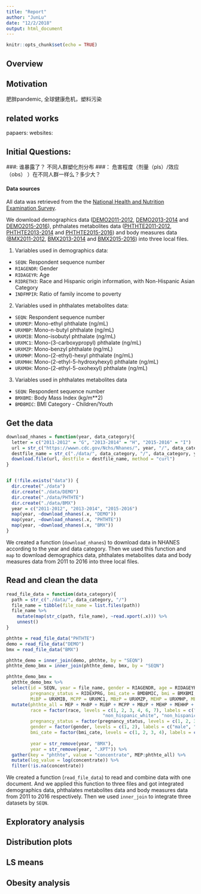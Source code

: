 ```yaml
---
title: "Report"
author: "JunLu"
date: "12/2/2018"
output: html_document
---
```


```r
knitr::opts_chunk$set(echo = TRUE)
```

## Overview

## Motivation
肥胖pandemic, 全球健康危机，塑料污染

## related works
papaers:
websites:

## Initial Questions:

###: 谁暴露了？
    不同人群塑化剂分布
###： 危害程度（剂量（pls）/效应（obs） ）在不同人群一样么？多少大？

#### Data sources
All data was retrieved from the the [National Health and Nutrition Examination Survey](https://www.cdc.gov/nchs/nhanes/index.htm). 

We download demographics data ([DEMO2011-2012][1], [DEMO2013-2014][2] and [DEMO2015-2016][3]), phthalates metabolites data ([PHTHTE2011-2012][4], [PHTHTE2013-2014][5] and [PHTHTE2015-2016][6]) and body measures data ([BMX2011-2012][7], [BMX2013-2014][8] and [BMX2015-2016][9]) into three local files.

[1]:https://wwwn.cdc.gov/Nchs/Nhanes/2011-2012/DEMO_G.XPT
[2]:https://wwwn.cdc.gov/Nchs/Nhanes/2013-2014/DEMO_H.XPT
[3]:https://wwwn.cdc.gov/Nchs/Nhanes/2015-2016/DEMO_I.XPT
[4]:https://wwwn.cdc.gov/Nchs/Nhanes/2011-2012/PHTHTE_G.XPT
[5]:https://wwwn.cdc.gov/Nchs/Nhanes/2013-2014/PHTHTE_H.XPT
[6]:https://wwwn.cdc.gov/Nchs/Nhanes/2015-2016/PHTHTE_I.XPT
[7]:https://wwwn.cdc.gov/Nchs/Nhanes/2011-2012/BMX_G.XPT
[8]:https://wwwn.cdc.gov/Nchs/Nhanes/2013-2014/BMX_H.XPT
[9]:https://wwwn.cdc.gov/Nchs/Nhanes/2015-2016/BMX_I.XPT


1. Variables used in demographics data:

* `SEQN `: Respondent sequence number
* `RIAGENDR`: Gender
* `RIDAGEYR`: Age
* `RIDRETH3`: Race and Hispanic origin information, with Non-Hispanic Asian Category
* `INDFMPIR`: Ratio of family income to poverty

2. Variables used in phthalates metabolites data:

* `SEQN `: Respondent sequence number
* `URXMEP`: Mono-ethyl phthalate (ng/mL)
* `URXMBP`: Mono-n-butyl phthalate (ng/mL)
* `URXMIB`: Mono-isobutyl phthalate (ng/mL)
* `URXMC1`: Mono-(3-carboxypropyl) phthalate (ng/mL)
* `URXMZP`: Mono-benzyl phthalate (ng/mL)
* `URXMHP`: Mono-(2-ethyl)-hexyl phthalate (ng/mL)
* `URXMHH`: Mono-(2-ethyl-5-hydroxyhexyl) phthalate (ng/mL)
* `URXMOH`: Mono-(2-ethyl-5-oxohexyl) phthalate (ng/mL)

3. Variables used in phthalates metabolites data

* `SEQN `: Respondent sequence number
* `BMXBMI`: Body Mass Index (kg/m**2)
* `BMDBMIC`: BMI Category - Children/Youth

## Get the data
```r
download_nhanes = function(year, data_category){
  letter = c("2011-2012" = "G", "2013-2014" = "H", "2015-2016" = "I")
  url = str_c("https://wwwn.cdc.gov/Nchs/Nhanes/", year, "/", data_category, "_", letter[year], ".XPT")
  destfile_name = str_c("./data/", data_category, "/", data_category, year, ".XPT")
  download.file(url, destfile = destfile_name, method = "curl")
}


if (!file.exists("data")) {
  dir.create("./data")
  dir.create("./data/DEMO")
  dir.create("./data/PHTHTE")
  dir.create("./data/BMX")
  year = c("2011-2012", "2013-2014", "2015-2016")
  map(year, ~download_nhanes(.x, "DEMO"))
  map(year, ~download_nhanes(.x, "PHTHTE"))
  map(year, ~download_nhanes(.x, "BMX"))
}
```
We created a function (`download_nhanes`) to download data in NHANES according to the year and data category. Then we used this function and `map` to download demographics data, phthalates metabolites data and body measures data from 2011 to 2016 into three local files.


## Read and clean the data
```r
read_file_data = function(data_category){
  path = str_c("./data/", data_category, "/")
  file_name = tibble(file_name = list.files(path))
  file_name %>% 
    mutate(map(str_c(path, file_name), ~read.xport(.x))) %>% 
    unnest() 
}

phthte = read_file_data("PHTHTE")
demo = read_file_data("DEMO")
bmx = read_file_data("BMX")

phthte_demo = inner_join(demo, phthte, by = "SEQN") 
phthte_demo_bmx = inner_join(phthte_demo, bmx, by = "SEQN")

phthte_demo_bmx =
  phthte_demo_bmx %>% 
  select(id = SEQN, year = file_name, gender = RIAGENDR, age = RIDAGEYR, race = RIDRETH3, income = INDFMPIR, 
         pregnancy_status = RIDEXPRG, bmi_cate = BMDBMIC, bmi = BMXBMI,MEP = URXMEP, MnBP = URXMBP, 
         MiBP = URXMIB, MCPP = URXMC1, MBzP = URXMZP, MEHP = URXMHP, MEHHP = URXMHH, MEOHP = URXMOH) %>%
  mutate(phthte_all = MEP + MnBP + MiBP + MCPP + MBzP + MEHP + MEHHP + MEHHP,
         race = factor(race, levels = c(1, 2, 3, 4, 6, 7), labels = c("mexican_american", "other_hispanic",
                                    "non_hispanic_white", "non_hispanic_black", "non_hispanic_asian", "other_race")),
         pregnancy_status = factor(pregnancy_status, levels = c(1, 2, 3), labels = c("yes", "no", "unknown")),
         gender = factor(gender, levels = c(1, 2), labels = c("male", "female")),
         bmi_cate = factor(bmi_cate, levels = c(1, 2, 3, 4), labels = c("underweight", "normal weight", "Overweight",
                                                                        "obese")),
         year = str_remove(year, "BMX"),
         year = str_remove(year, ".XPT")) %>%
  gather(key = "phthte", value = "concentrate", MEP:phthte_all) %>% 
  mutate(log_value = log(concentrate)) %>% 
  filter(!is.na(concentrate))
```

We created a function (`read_file_data`) to read and combine data  with one document. And we applied this function to three files and got integrated demographics data, phthalates metabolites data and body measures data from 2011 to 2016 respectively. Then we used `inner_join` to integrate three datasets by `SEQN`.

## Exploratory analysis


## Distribution plots 

## LS means

## Obesity analysis

